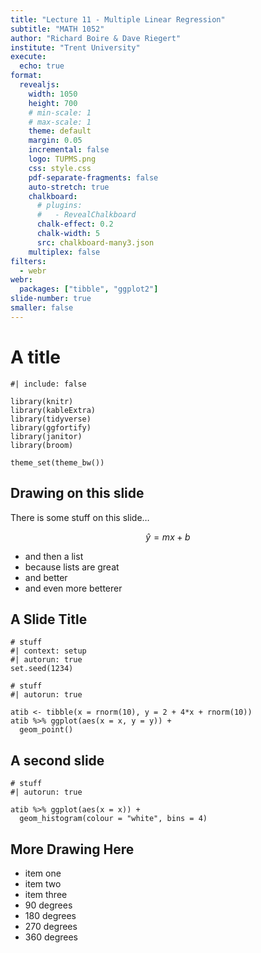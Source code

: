 ```yaml
---
title: "Lecture 11 - Multiple Linear Regression"
subtitle: "MATH 1052"
author: "Richard Boire & Dave Riegert"
institute: "Trent University"
execute: 
  echo: true
format:
  revealjs:
    width: 1050
    height: 700
    # min-scale: 1
    # max-scale: 1
    theme: default
    margin: 0.05
    incremental: false
    logo: TUPMS.png
    css: style.css
    pdf-separate-fragments: false
    auto-stretch: true
    chalkboard:
      # plugins:
      #   - RevealChalkboard
      chalk-effect: 0.2
      chalk-width: 5
      src: chalkboard-many3.json
    multiplex: false
filters:
  - webr
webr:
  packages: ["tibble", "ggplot2"]
slide-number: true
smaller: false
---
```


# A title
```webr-r
#| include: false

library(knitr)
library(kableExtra)
library(tidyverse)
library(ggfortify)
library(janitor)
library(broom)

theme_set(theme_bw())
```

<!-- <script type="text/x-mathjax-config"> 
    MathJax.Hub.Config({ 
        "HTML-CSS": { scale: 85, linebreaks: { automatic: true } }, 
        SVG: { linebreaks: { automatic:true } }, 
        displayAlign: "center" });
</script> -->

## Drawing on this slide

There is some stuff on this slide... 

$$
\hat{y} = mx + b
$$

- and then a list
- because lists are great
- and better
- and even more betterer

## A Slide Title

```webr-r
# stuff
#| context: setup
#| autorun: true
set.seed(1234)
```

```webr-r
# stuff
#| autorun: true

atib <- tibble(x = rnorm(10), y = 2 + 4*x + rnorm(10))
atib %>% ggplot(aes(x = x, y = y)) + 
  geom_point()
```

## A second slide


```webr-r
# stuff
#| autorun: true

atib %>% ggplot(aes(x = x)) + 
  geom_histogram(colour = "white", bins = 4)
```

## More Drawing Here

- item one
- item two
- item three
- 90 degrees
- 180 degrees
- 270 degrees
- 360 degrees
